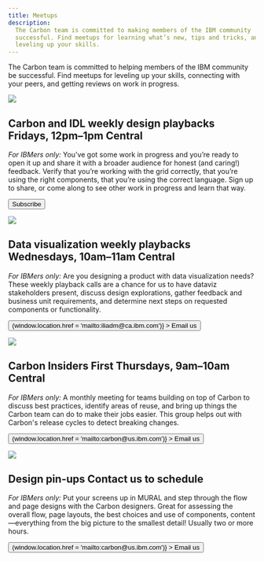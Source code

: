 ```yaml
---
title: Meetups
description:
  The Carbon team is committed to making members of the IBM community
  successful. Find meetups for learning what’s new, tips and tricks, and
  leveling up your skills.
---
```



<PageDescription>

The Carbon team is committed to helping members of the IBM community be
successful. Find meetups for leveling up your skills, connecting with your
peers, and getting reviews on work in progress.

</PageDescription>

<Row className="meetups-list">
<Column colLg={4} colMd={2}>

![](/images/events_design_playback.png)

</Column>
<Column colLg={7} colMd={5}>

<h2>
  Carbon and IDL weekly design playbacks
  <span>Fridays, 12pm–1pm Central</span>
</h2>

_For IBMers only:_ You’ve got some work in progress and you’re ready to open it
up and share it with a broader audience for honest (and caring!) feedback.
Verify that you’re working with the grid correctly, that you’re using the right
components, that you’re using the correct language. Sign up to share, or come
along to see other work in progress and learn that way.

<Row>
  <Button
    kind="tertiary"
    renderIcon={ArrowRight16}
    href="https://ec.yourlearning.ibm.com/w3/series/10163237"
  >
    Subscribe
  </Button>
</Row>

</Column>
</Row>
<Row className="meetups-list">
<Column colLg={4} colMd={2}>

![](/images/meetups_data_viz.png)

</Column>
<Column colLg={7} colMd={5}>

<h2>
  Data visualization weekly playbacks
  <span>Wednesdays, 10am–11am Central</span>
</h2>

_For IBMers only:_ Are you designing a product with data visualization needs?
These weekly playback calls are a chance for us to have dataviz stakeholders
present, discuss design explorations, gather feedback and business unit
requirements, and determine next steps on requested components or functionality.

<Row>
  <Button
    kind="tertiary"
    renderIcon={ArrowRight16}
    onClick={() => (window.location.href = 'mailto:iliadm@ca.ibm.com')}
  >
    Email us
  </Button>
</Row>

</Column>
</Row>
<Row className="meetups-list">
<Column colLg={4} colMd={2}>

![](/images/events_insiders.png)

</Column>
<Column colLg={7} colMd={5}>

<h2>
  Carbon Insiders
  <span>First Thursdays, 9am–10am Central</span>
</h2>

_For IBMers only:_ A monthly meeting for teams building on top of Carbon to
discuss best practices, identify areas of reuse, and bring up things the Carbon
team can do to make their jobs easier. This group helps out with Carbon's
release cycles to detect breaking changes.

<Row>
  <Button
    kind="tertiary"
    renderIcon={ArrowRight16}
    onClick={() => (window.location.href = 'mailto:carbon@us.ibm.com')}
  >
    Email us
  </Button>
</Row>

</Column>
</Row>
<Row className="meetups-list">
<Column colLg={4} colMd={2}>

![](/images/events_pinup.jpg)

</Column>
<Column colLg={7} colMd={5}>

<h2>
  Design pin-ups
  <span>Contact us to schedule</span>
</h2>

_For IBMers only:_ Put your screens up in MURAL and step through the flow and
page designs with the Carbon designers. Great for assessing the overall flow,
page layouts, the best choices and use of components, content—everything from
the big picture to the smallest detail! Usually two or more hours.

<Row>
  <Button
    kind="tertiary"
    renderIcon={ArrowRight16}
    onClick={() => (window.location.href = 'mailto:carbon@us.ibm.com')}
  >
    Email us
  </Button>
</Row>

</Column>
</Row>
